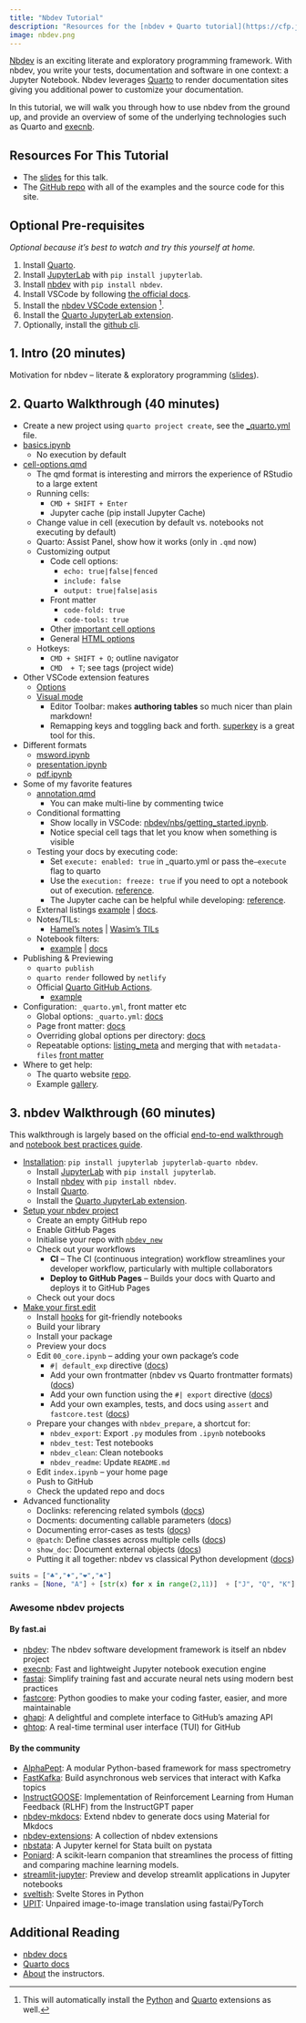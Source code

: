 ```yaml
---
title: "Nbdev Tutorial"
description: "Resources for the [nbdev + Quarto tutorial](https://cfp.jupytercon.com/2023/talk/ZRS7CW/) at JupyterCon, 2023."
image: nbdev.png
---
```


[Nbdev](https://nbdev.fast.ai/) is an exciting literate and exploratory programming framework. With nbdev, you write your tests, documentation and software in one context: a Jupyter Notebook. Nbdev leverages [Quarto](https://quarto.org/) to render documentation sites giving you additional power to customize your documentation.

In this tutorial, we will walk you through how to use nbdev from the ground up, and provide an overview of some of the underlying technologies such as Quarto and [execnb](https://fastai.github.io/execnb/).

## Resources For This Tutorial

-   The [slides](https://docs.google.com/presentation/d/1Ri4m4KxXaR5rH-zMM_EGZNhupj0SlpiSac2jAhpFpyI/edit?usp=sharing) for this talk.
-   The [GitHub repo](https://github.com/fastai/jupytercon-2023) with all of the examples and the source code for this site.

## Optional Pre-requisites

*Optional because it's best to watch and try this yourself at home.*

1.  Install [Quarto](https://quarto.org/docs/get-started/).
2.  Install [JupyterLab](https://jupyterlab.readthedocs.io/en/stable/getting_started/installation.html) with `pip install jupyterlab`.
3.  Install [nbdev](https://nbdev.fast.ai/) with `pip install nbdev`.
4.  Install VSCode by following [the official docs](https://code.visualstudio.com/download).
5.  Install the [nbdev VSCode extension](https://marketplace.visualstudio.com/items?itemName=hamelhusain.nbdev) [^1].
6.  Install the [Quarto JupyterLab extension](https://github.com/quarto-dev/quarto/tree/main/apps/jupyterlab).
7.  Optionally, install the [github cli](https://cli.github.com/).

[^1]: This will automatically install the [Python](https://marketplace.visualstudio.com/items?itemName=ms-python.python) and [Quarto](https://marketplace.visualstudio.com/items?itemName=quarto.quarto) extensions as well.

## 1. Intro (20 minutes)

Motivation for nbdev -- literate & exploratory programming ([slides](https://docs.google.com/presentation/d/1Ri4m4KxXaR5rH-zMM_EGZNhupj0SlpiSac2jAhpFpyI/edit?usp=sharing)).

## 2. Quarto Walkthrough (40 minutes)

-   Create a new project using `quarto project create`, see the [\_quarto.yml](https://github.com/fastai/jupytercon-2023/tree/main/_quarto_demo/_quarto.yml) file.
-   [basics.ipynb](https://github.com/fastai/jupytercon-2023/tree/main/_quarto_demo/basics.ipynb)
    -   No execution by default
-   [cell-options.qmd](https://github.com/fastai/jupytercon-2023/blob/main/_quarto_demo/cell-options.qmd)
    -   The qmd format is interesting and mirrors the experience of RStudio to a large extent
    -   Running cells:
        -   `CMD + SHIFT + Enter`
        -   Jupyter cache (pip install Jupyter Cache)
    -   Change value in cell (execution by default vs. notebooks not executing by default)
    -   Quarto: Assist Panel, show how it works (only in `.qmd` now)
    -   Customizing output
        -   Code cell options:
            -   `echo: true|false|fenced`
            -   `include: false`
            -   `output: true|false|asis`
        -   Front matter
            -   `code-fold: true`
            -   `code-tools: true`
        -   Other [important cell options](https://quarto.org/docs/reference/cells/cells-jupyter.html#overview)
        -   General [HTML options](https://quarto.org/docs/output-formats/html-basics.html)
    -   Hotkeys:
        -   `CMD + SHIFT + O`; outline navigator
        -   `CMD  + T`; see tags (project wide)
-   Other VSCode extension features
    -   [Options](https://quarto.org/docs/tools/vscode.html)
    -   [Visual mode](https://quarto.org/docs/visual-editor/vscode/)
        -   Editor Toolbar: makes **authoring tables** so much nicer than plain markdown!
        -   Remapping keys and toggling back and forth.  [superkey](https://superkey.app/) is a great tool for this.
-   Different formats
    -   [msword.ipynb](https://github.com/fastai/jupytercon-2023/tree/main/_quarto_demo/msword.ipynb)
    -   [presentation.ipynb](https://github.com/fastai/jupytercon-2023/tree/main/_quarto_demo/presentation.ipynb)
    -   [pdf.ipynb](https://github.com/fastai/jupytercon-2023/tree/main/_quarto_demo/pdf.ipynb)
-   Some of my favorite features
    -   [annotation.qmd](https://github.com/fastai/jupytercon-2023/tree/main/_quarto_demo/annotation.qmd)
        -   You can make multi-line by commenting twice
    -   Conditional formatting
        -   Show locally in VSCode: [nbdev/nbs/getting_started.ipynb](https://github.com/fastai/nbdev/blob/master/nbs/getting_started.ipynb).
        -   Notice special cell tags that let you know when something is visible
    -   Testing your docs by executing code:
        -   Set `execute: enabled: true` in \_quarto.yml or pass the`—execute` flag to quarto
        -   Use the `execution: freeze: true` if you need to opt a notebook out of execution. [reference](https://quarto.org/docs/computations/caching.html#disabling-execution).
        -   The Jupyter cache can be helpful while developing: [reference](https://quarto.org/docs/computations/caching.html#jupyter-cache).
    -   External listings [example](https://github.com/hamelsmu/hamel/blob/master/index.qmd#L16) \| [docs](https://quarto.org/docs/websites/website-listings-custom.html#metadata-file-listings).
    -   Notes/TILs:
        -   [Hamel's notes](https://hamel.dev/notes/) \| [Wasim's TILs](https://wasimlorgat.com/tils/)
    -   Notebook filters:
        -   [example](https://github.com/hamelsmu/hamel/blob/master/quarto_filter.py) \| [docs](https://quarto.org/docs/extensions/nbfilter.html)
-   Publishing & Previewing
    -   `quarto publish`
    -   `quarto render` followed by `netlify`
    -   Official [Quarto GitHub Actions](https://github.com/quarto-dev/quarto-actions).
        -   [example](./gha.qmd)
-   Configuration: `_quarto.yml`, front matter etc
    -   Global options: `_quarto.yml`: [docs](https://quarto.org/docs/websites/index.html#config-file)
    -   Page front matter: [docs](https://quarto.org/docs/output-formats/html-basics.html)
    -   Overriding global options per directory: [docs](https://quarto.org/docs/projects/quarto-projects.html#directory-metadata)
    -   Repeatable options: [listing_meta](https://github.com/hamelsmu/hamel/blob/master/notes/_listing_meta.yml) and merging that with `metadata-files` [front matter](https://github.com/hamelsmu/hamel/blob/master/notes/quarto/index.qmd)
-   Where to get help:
    -   The quarto website [repo](https://github.com/quarto-dev/quarto-web).
    -   Example [gallery](https://quarto.org/docs/gallery/).

## 3. nbdev Walkthrough (60 minutes)

This walkthrough is largely based on the official [end-to-end walkthrough](https://nbdev.fast.ai/tutorials/tutorial.html) and [notebook best practices guide](https://nbdev.fast.ai/tutorials/best_practices.html).

-   [Installation](https://nbdev.fast.ai/tutorials/tutorial.html#installation): `pip install jupyterlab jupyterlab-quarto nbdev`.
    -   Install [JupyterLab](https://jupyterlab.readthedocs.io/en/stable/getting_started/installation.html) with `pip install jupyterlab`.
    -   Install [nbdev](https://nbdev.fast.ai/) with `pip install nbdev`.
    -   Install [Quarto](https://quarto.org/docs/get-started/).
    -   Install the [Quarto JupyterLab extension](https://github.com/quarto-dev/quarto/tree/main/apps/jupyterlab).
-   [Setup your nbdev project](https://nbdev.fast.ai/tutorials/tutorial.html#first-steps)
    -   Create an empty GitHub repo
    -   Enable GitHub Pages
    -   Initialise your repo with [`nbdev_new`](https://nbdev.fast.ai/api/cli.html#nbdev_new)
    -   Check out your workflows
        -   **CI** -- The CI (continuous integration) workflow streamlines your developer workflow, particularly with multiple collaborators
        -   **Deploy to GitHub Pages** -- Builds your docs with Quarto and deploys it to GitHub Pages
    -   Check out your docs
-   [Make your first edit](https://nbdev.fast.ai/tutorials/tutorial.html#make-your-first-edit)
    -   Install [hooks](https://nbdev.fast.ai/tutorials/git_friendly_jupyter.html) for git-friendly notebooks
    -   Build your library
    -   Install your package
    -   Preview your docs
    -   Edit `00_core.ipynb` -- adding your own package's code
        -   `#| default_exp` directive ([docs](https://nbdev.fast.ai/explanations/directives.html#default_exp-name))
        -   Add your own frontmatter (nbdev vs Quarto frontmatter formats) ([docs](https://nbdev.fast.ai/api/frontmatter.html))
        -   Add your own function using the `#| export` directive ([docs](https://nbdev.fast.ai/explanations/directives.html#export))
        -   Add your own examples, tests, and docs using `assert` and `fastcore.test` ([docs](https://fastcore.fast.ai/test.html))
    -   Prepare your changes with `nbdev_prepare`, a shortcut for:
        -   `nbdev_export`: Export `.py` modules from `.ipynb` notebooks
        -   `nbdev_test`: Test notebooks
        -   `nbdev_clean`: Clean notebooks
        -   `nbdev_readme`: Update `README.md`
    -   Edit `index.ipynb` -- your home page
    -   Push to GitHub
    -   Check the updated repo and docs
-   Advanced functionality
    -   Doclinks: referencing related symbols ([docs](https://nbdev.fast.ai/tutorials/best_practices.html#reference-related-symbols-with-doclinks))
    -   Docments: documenting callable parameters ([docs](https://nbdev.fast.ai/tutorials/best_practices.html#document-parameters-with-docments))
    -   Documenting error-cases as tests ([docs](https://nbdev.fast.ai/tutorials/best_practices.html#document-error-cases-as-tests))
    -   `@patch`: Define classes across multiple cells ([docs](https://nbdev.fast.ai/tutorials/best_practices.html#document-class-methods-with-show_doc-or-fastcore.basics.patch))
    -   `show_doc`: Document external objects ([docs](https://nbdev.fast.ai/tutorials/best_practices.html#document-class-methods-with-show_doc-or-fastcore.basics.patch))
    -   Putting it all together: nbdev vs classical Python development ([docs](https://nbdev.fast.ai/tutorials/best_practices.html#putting-it-all-together-an-annotated-example))

```python
suits = ["♣️","♦️","❤️","♠️"]
ranks = [None, "A"] + [str(x) for x in range(2,11)]  + ["J", "Q", "K"]
```

### Awesome nbdev projects

#### By fast.ai

-   [nbdev](https://github.com/fastai/nbdev): The nbdev software development framework is itself an nbdev project
-   [execnb](https://fastai.github.io/execnb/): Fast and lightweight Jupyter notebook execution engine
-   [fastai](http://docs.fast.ai/): Simplify training fast and accurate neural nets using modern best practices
-   [fastcore](https://fastcore.fast.ai/): Python goodies to make your coding faster, easier, and more maintainable
-   [ghapi](https://ghapi.fast.ai/): A delightful and complete interface to GitHub's amazing API
-   [ghtop](https://fastai.github.io/ghtop-demo/): A real-time terminal user interface (TUI) for GitHub

#### By the community

-   [AlphaPept](https://mannlabs.github.io/alphapept/): A modular Python-based framework for mass spectrometry
-   [FastKafka](https://fastkafka.airt.ai/): Build asynchronous web services that interact with Kafka topics
-   [InstructGOOSE](https://xrsrke.github.io/instructGOOSE/): Implementation of Reinforcement Learning from Human Feedback (RLHF) from the InstructGPT paper
-   [nbdev-mkdocs](https://nbdev-mkdocs.airt.ai/): Extend nbdev to generate docs using Material for Mkdocs
-   [nbdev-extensions](https://github.com/muellerzr/nbdev-extensions): A collection of nbdev extensions
-   [nbstata](https://hugetim.github.io/nbstata/): A Jupyter kernel for Stata built on pystata
-   [Poniard](https://rxavier.github.io/poniard): A scikit-learn companion that streamlines the process of fitting and comparing machine learning models.
-   [streamlit-jupyter](https://ddobrinskiy.github.io/streamlit-jupyter/readme.html): Preview and develop streamlit applications in Jupyter notebooks
-   [sveltish](https://fredguth.github.io/sveltish/): Svelte Stores in Python
-   [UPIT](https://www.tanishq.ai/UPIT/): Unpaired image-to-image translation using fastai/PyTorch

## Additional Reading

-   [nbdev docs](https://nbdev.fast.ai/)
-   [Quarto docs](https://quarto.org/)
-   [About](./about.qmd) the instructors.
